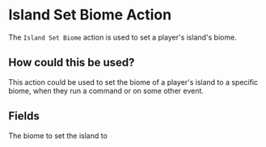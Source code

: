 
# Island Set Biome Action

The `Island Set Biome` action is used to set a player's island's biome.

## How could this be used?

This action could be used to set the biome of a player's island to a specific biome, when they run a command or on some other event.

## Fields

<ActionsField />

<EntryField name="Biome" required>
    The biome to set the island to
</EntryField>

